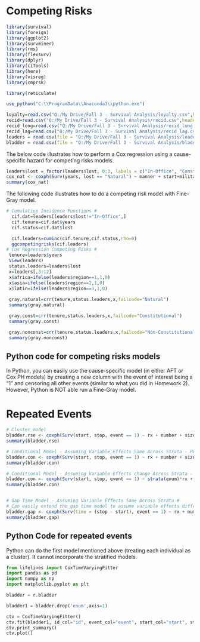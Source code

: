# Competing Risks


```r
library(survival)
library(foreign)
library(ggplot2)
library(survminer)
library(rms)
library(flexsurv)
library(dplyr)
library(ciTools)
library(here)
library(visreg)
library(cmprsk)

library(reticulate)

use_python("C:\\ProgramData\\Anaconda3\\python.exe")


```



```r
loyalty=read.csv("Q:/My Drive/Fall 3 - Survival Analysis/loyalty.csv",header=T)
recid=read.csv("Q:/My Drive/Fall 3 - Survival Analysis/recid.csv",header=T)
recid_long=read.csv("Q:/My Drive/Fall 3 - Survival Analysis/recid_long.csv",header=T)
recid_lag=read.csv("Q:/My Drive/Fall 3 - Survival Analysis/recid_lag.csv",header=T)
leaders = read.csv(file = "Q:/My Drive/Fall 3 - Survival Analysis/leaders.csv", header = TRUE)
bladder = read.csv(file = "Q:/My Drive/Fall 3 - Survival Analysis/bladder.csv", header = TRUE)

```


The below code illustrates how to perform a Cox regression using a cause-specific hazard for competing risks models.

```r
leaders$lost = factor(leaders$lost, 0:3, labels = c("In-Office", "Constitutional", "Natural", "Non-Constitutional"))
cox_nat <- coxph(Surv(years, lost == "Natural") ~ manner + start+military + age + conflict + loginc + growth + pop + land + literacy + factor(region), data = leaders)
summary(cox_nat)

```


The following code illustrates how to do a competing risk model with Fine-Gray model.

```r

# Cumulative Incidence Functions #
  cif.dat=leaders[leaders$lost!="In-Office",]  
  cif.tenure=cif.dat$years
  cif.status=cif.dat$lost

  cif.leaders=cuminc(cif.tenure,cif.status,rho=0)
  ggcompetingrisks(cif.leaders)
# Cox Regression Competing Risks #
 tenure=leaders$years
 View(leaders)
 status.leaders=leaders$lost
 x=leaders[,3:12]
 x$africa=ifelse(leaders$region==1,1,0)
 x$asia=ifelse(leaders$region==2,1,0)
 x$latin=ifelse(leaders$region==3,1,0)
 
 gray.natural=crr(tenure,status.leaders,x,failcode="Natural")
 summary(gray.natural)

 gray.const=crr(tenure,status.leaders,x,failcode="Constitutional")
 summary(gray.const)

 gray.nonconst=crr(tenure,status.leaders,x,failcode="Non-Constitutional")
 summary(gray.nonconst)

```

## Python code for competing risks models

In Python, you can easily use the cause-specific model (in either AFT or Cox PH models) by creating a new column with the event of interest being a "1" and censoring all other events (similar to what you did in Homework 2).  However, Python is NOT able run a Fine-Gray model.

# Repeated Events

```r


# Cluster model 
bladder.rse <- coxph(Surv(start, stop, event == 1) ~ rx + number + size + cluster(id), data = bladder)
summary(bladder.rse)

# Conditional Model - Assuming Variable Effects Same Across Strata - PWP model
bladder.con <- coxph(Surv(start, stop, event == 1) ~ rx + number + size + strata(enum)+cluster(id), data = bladder)
summary(bladder.con)

# Conditional Model - Assuming Variable Effects change Across Strata - PWP model
bladder.con <- coxph(Surv(start, stop, event == 1) ~ strata(enum)*rx + strata(enum)*number + strata(enum)*size + cluster(id), data = bladder)
summary(bladder.con)


# Gap Time Model - Assuming Variable Effects Same Across Strata #
# Can easily extend the gap time model to assume variable effects different same as above. #
bladder.gap <- coxph(Surv(time = (stop - start), event == 1) ~ rx + number + size + strata(enum) +cluster(id), data = bladder)
summary(bladder.gap)

```

## Python Code for repeated events

Python can do the first model mentioned above (treating each individual as a cluster).  It cannot incorporate the stratified models.

```python
from lifelines import CoxTimeVaryingFitter
import pandas as pd
import numpy as np
import matplotlib.pyplot as plt

bladder = r.bladder

bladder1 = bladder.drop('enum',axis=1)

ctv = CoxTimeVaryingFitter()
ctv.fit(bladder1, id_col="id", event_col="event", start_col="start", stop_col="stop", show_progress=True)
ctv.print_summary()
ctv.plot()
```


